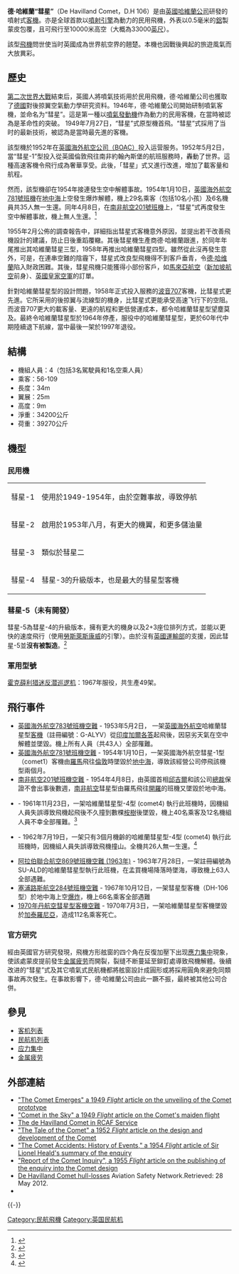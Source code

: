 {{infobox Aircraft
  |name = 彗星型客機
  |type = [[民航機|民航機]]
  |manufacturer = [[德哈维兰|德·哈維蘭公司]]
  |image = Image:BEA de Havilland DH-106 Comet 4B Berlin.jpg
  |caption=英國歐洲航空公司的彗星型客機
  |designer =德·哈維蘭公司
  |first flight = 1949
  |Retired = 1997
  |primary user = [[英國海外航空|英國海外航空]]
  |number built = 114
  |unit cost =[[£|£]]250,000（1952）
  |variants with their own articles = 
}}

'''德·哈維蘭“彗星”'''（De Havilland Comet，D.H 106）是由[[英國|英國]][[德哈维兰|哈維蘭公司]]研發的噴射式[[民航飛機|客機]]。亦是全球首款以[[噴射引擎|噴射引擎]]為動力的民用飛機，外表以0.5毫米的[[鋁|鋁]]製蒙皮包覆，且可飛行至10000米高空（大概為33000[[英尺|英尺]]）。

該型[[飛機|飛機]]問世使当时英國成為世界航空界的翹楚。本機也因戰後興起的旅遊風氣而大放異彩。

==歷史==
[[第二次世界大战|第二次世界大戰]]結束后，英國人將噴氣技術用於民用飛機，德·哈維蘭公司也獲取了[[德国|德國]]對後掠翼空氣動力學研究资料。1946年，德·哈維蘭公司開始研制噴氣客機，並命名为“彗星”。這是第一種以[[喷气发动机|噴氣發動機]]作為動力的民用客機，在當時被認為是革命性的突破。
1949年7月27日，“彗星”式原型機首飛。“彗星”式採用了当时的最新技術，被認為是當時最先進的客機。

該型機於1952年在[[英國海外航空|英國海外航空公司（BOAC）]]投入运营服务。1952年5月2日，當“彗星-1”型投入從英國倫敦飛往南非約翰內斯堡的航班服務時，轟動了世界。這種高速客機令飛行成為奢華享受。此後，「彗星」式又進行改進，增加了載客量和航程。

然而，該型機卻在1954年接連發生空中解體事故。1954年1月10日，[[英國海外航空781號班機|英國海外航空781號班機]]在[[地中海|地中海]]上空發生爆炸解體，機上29名乘客（包括10名小孩）及6名機員共35人無一生還。同年4月8日，在[[南非航空201號班機|南非航空201號班機]]上，“彗星”式再度發生空中解體事故，機上無人生還。<ref>{{Cite web|title=Fatigue failure of the de Havilland comet 1|url=https://www.sciencedirect.com/science/article/abs/pii/S1350630797000058?via%3Dihub|date=Date=1997-06|language=全英文|access-date=2022-04-03|archive-date=2022-04-03|archive-url=https://web.archive.org/web/20220403093947/https://www.sciencedirect.com/science/article/abs/pii/S1350630797000058?via%3Dihub|dead-url=no}}</ref>

1955年2月公佈的調查報告中，詳細指出彗星式客機意外原因，並提出若干改善飛機設計的建議，防止日後重蹈覆轍。其後彗星機生產商德·哈維蘭跟進，於同年年尾推出其哈維蘭彗星三型，1958年再推出哈維蘭彗星四型。雖然從此沒再發生意外，可是，在連串空難的陰霾下，彗星式改良型飛機得不到客戶垂青，令[[德·哈维兰|德·哈维蘭]]陷入財政困難。其後，彗星飛機只能獲得小部份客戶，如[[馬來亞航空|馬來亞航空]]（[[新加坡航空|新加坡航空]]前身）、[[英國皇家空軍|英國皇家空軍]]的訂單。

針對哈維蘭彗星型的設計問題，1958年正式投入服務的[[波音707|波音707]]客機，比彗星式更先進。它所采用的後掠翼与流線型的機身，比彗星式更能承受高速飞行下的空阻。而波音707更大的載客量、更遠的航程和更低營運成本，都令哈維蘭彗星型望塵莫及。最終令哈維蘭彗星型於1964年停產，服役中的哈維蘭彗星型，更於60年代中期陸續退下航線，當中最後一架於1997年退役。

== 結構 ==
*機組人員：4（包括3名駕駛員和1名空乘人員）
*乘客：56-109
*長度：34m
*翼展：25m
*高度：9m
*淨重：34200公斤
*荷重：39270公斤

== 機型 ==
=== 民用機 ===
{{Expand language|1=en|status=yes|time=2022-05-15T18:35:47+08:00}}
{|class="wikitable"
|- 
|class="nowrap"| 彗星-1 || 使用於1949-1954年，由於空難事故，導致停航
|- 
| 彗星-2 || 啟用於1953年八月，有更大的機翼，和更多儲油量
|- 
| 彗星-3 || 類似於彗星二
|- 
| 彗星-4 || 彗星-3的升級版本，也是最大的彗星型客機
|}

=== 彗星-5（未有開發） ===
彗星-5為彗星-4的升級版本，擁有更大的機身以及2+3座位排列方式，並能以更快的速度飛行（使用[[勞斯萊斯康威|勞斯萊斯康威]]的引擎）。由於沒有[[英國運輸部|英國運輸部]]的支援，因此彗星-5並'''沒有被製造'''。<ref>{{Cite web|title=DH 118 Comet 5|url=https://www.cometra.uk/?page_id=19768|language=en}}</ref>

=== 軍用型號 ===
[[霍克薛利猎迷|霍克薛利猎迷]][[反潛機|反潜巡逻机]]：1967年服役，共生產49架。

== 飛行事件 ==
*[[英国海外航空783号班机空难|英國海外航空783號班機空難]] -  1953年5月2日， 一架[[英國海外航空|英國海外航空]]哈維蘭彗星型[[民航飛機|客機]]（註冊編號：G-ALYV）從[[印度|印度]][[加尔各答|加爾各答]]起飛後，因惡劣天氣在空中解體並墜毀。機上所有人員（共43人）全部罹難。
*[[英國海外航空781號班機空難|英國海外航空781號班機空難]] - 1954年1月10日，一架英國海外航空彗星-1型（comet1）客機由[[羅馬|羅馬]]飛往[[倫敦|倫敦]]時墜毀於[[地中海|地中海]]，導致該經營公司停飛該機型兩個月。
*[[南非航空201號班機空難|南非航空201號班機空難]] - 1954年4月8日，由英國首相[[邱吉爾|邱吉爾]]和該公司[[总裁|總裁]]保證不會出事後數週，[[南非航空|南非航空]]彗星型由羅馬飛往[[開羅|開羅]]的班機又墜毀於地中海。
*{{link-en|阿根廷航空322號班機空難|Aerolíneas Argentinas Flight 322}} - 1961年11月23日，一架哈維蘭彗星型-4型 (comet4) 執行此班機時，因機組人員失誤導致飛機起飛後不久撞到數棵[[桉树|桉樹]]後墜毀，機上40名乘客及12名機組人員不幸全部罹難。<ref>{{Cite web|title=Aerolíneas Argentinas Flight 322|url=https://aviation-safety.net/database/record.php?id=19611123-0|language=全英文|access-date=2022-04-03|archive-date=2012-10-24|archive-url=https://web.archive.org/web/20121024142908/http://aviation-safety.net/database/record.php?id=19611123-0|dead-url=no}}</ref>
*{{link-en|阿拉伯聯合航空869號班機空難 (1962年)|United Arab Airlines Flight 869 (1962)}} - 1962年7月19日，一架只有3個月機齡的哈維蘭彗星型-4型 (comet4) 執行此班機時，因機組人員失誤導致飛機撞山。全機共26人無一生還。<ref>{{Cite web|title=United Arab Airlines UA869 Investigation Report|url=https://www.baaa-acro.com/sites/default/files/import/uploads/2017/11/SU-AMW.pdf|date=1963-11-15|format=PDF|publisher=Civil Aviation Admin-Ishtartion, Department of Transport, Thailand|language=全英文|access-date=2022-04-03|archive-date=2021-10-21|archive-url=https://web.archive.org/web/20211021071011/https://www.baaa-acro.com/sites/default/files/import/uploads/2017/11/SU-AMW.pdf|dead-url=no}}</ref>
*[[阿拉伯聯合航空869號班機空難_(1963年)|阿拉伯聯合航空869號班機空難 (1963年)]] -  1963年7月28日，一架註冊編號為SU-ALD的哈維蘭彗星型執行此班機，在孟買機場降落時墜海，導致機上63人全部遇難。
*[[塞浦路斯航空284號班機空難|塞浦路斯航空284號班機空難]] - 1967年10月12日，一架彗星型客機（DH-106型）於地中海上空[[爆炸|爆炸]]，機上66名乘客全部遇難
*[[1970年丹航空彗星型客機空難|1970年丹航空彗星型客機空難]] - 1970年7月3日，一架哈維蘭彗星型客機墜毀於[[加泰隆尼亞|加泰羅尼亞]]，造成112名乘客死亡。


=== 官方研究 ===

經由英國官方研究發現，飛機方形舷窗的四个角在反復加壓下出现[[應力集中|應力集中]]現象，使該處蒙皮提前發生[[金属疲劳|金属疲劳]]而開裂，裂缝不断蔓延至鉚釘處導致飛機解體。後續改进的“彗星”式及其它噴氣式民航機都將舷窗設計成圓形或將採用圓角來避免同類事故再次發生。在事故影響下，德·哈維蘭公司由此一蹶不振，最終被其他公司合併。

== 參見 ==
*[[客机列表|客机列表]]
*[[民航机列表|民航机列表]]
*[[應力集中|应力集中]]
*[[金属疲劳|金属疲劳]]

==外部連結==
{{Commons category|De Havilland DH 106 Comet}}
* [http://www.flightglobal.com/pdfarchive/view/1949/1949%20-%201324.html "The Comet Emerges" a 1949 ''Flight'' article on the unveiling of the Comet prototype]{{Wayback|url=http://www.flightglobal.com/pdfarchive/view/1949/1949%20-%201324.html |date=20140116074312 }}
* [http://www.flightglobal.com/pdfarchive/view/1949/1949%20-%201356.html "Comet in the Sky" a 1949 ''Flight'' article on the Comet's maiden flight]{{Wayback|url=http://www.flightglobal.com/pdfarchive/view/1949/1949%20-%201356.html |date=20140116074315 }}
* [https://web.archive.org/web/20101206071542/http://www.airforce.forces.gc.ca/v2/hst/page-eng.asp?id=621 The de Havilland Comet in RCAF Service]
* [http://www.flightglobal.com/pdfarchive/view/1952/1952%20-%201127.html "The Tale of the Comet" a 1952 ''Flight'' article on the design and development of the Comet]{{Wayback|url=http://www.flightglobal.com/pdfarchive/view/1952/1952%20-%201127.html |date=20121105222412 }}
* [http://www.flightglobal.com/pdfarchive/view/1954/1954%20-%202971.html "The Comet Accidents: History of Events," a 1954 ''Flight'' article of Sir Lionel Heald's summary of the enquiry]{{Wayback|url=http://www.flightglobal.com/pdfarchive/view/1954/1954%20-%202971.html |date=20131203001437 }}
* [http://www.flightglobal.com/pdfarchive/view/1955/1955%20-%200193.html "Report of the Comet Inquiry", a 1955 ''Flight'' article on the publishing of the enquiry into the Comet design]{{Wayback|url=http://www.flightglobal.com/pdfarchive/view/1955/1955%20-%200193.html |date=20121106013940 }}
* [https://aviation-safety.net/database/dblist.php?field=typecode&var=190%25&cat=%251&sorteer=datekey&page=1 De Havilland Comet hull-losses] {{Wayback|url=https://aviation-safety.net/database/dblist.php?field=typecode&var=190%25&cat=%251&sorteer=datekey&page=1 |date=20220403071758 }} Aviation Safety Network.Retrieved: 28 May 2012.
*

{{-}}
{{航空列表集}}

[[Category:民航飛機|Category:民航飛機]]
[[Category:英国民航机|Category:英国民航机]]